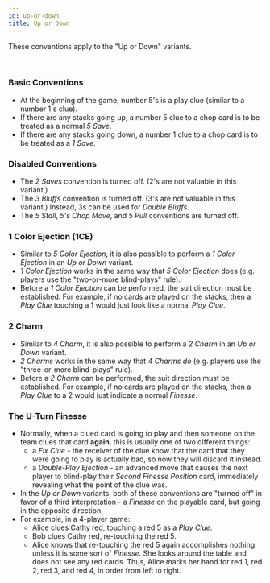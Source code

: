 ```yaml
---
id: up-or-down
title: Up or Down
---
```


These conventions apply to the "Up or Down" variants.

<br />

### Basic Conventions

- At the beginning of the game, number 5's is a play clue (similar to a number 1's clue).
- If there are any stacks going up, a number 5 clue to a chop card is to be treated as a normal _5 Save_.
- If there are any stacks going down, a number 1 clue to a chop card is to be treated as a _1 Save_.

### Disabled Conventions

- The _2 Saves_ convention is turned off. (2's are not valuable in this variant.)
- The _3 Bluffs_ convention is turned off. (3's are not valuable in this variant.) Instead, 3s can be used for _Double Bluffs_.
- The _5 Stall_, _5's Chop Move_, and _5 Pull_ conventions are turned off.

### 1 Color Ejection (1CE)

- Similar to _5 Color Ejection_, it is also possible to perform a _1 Color Ejection_ in an _Up or Down_ variant.
- _1 Color Ejection_ works in the same way that _5 Color Ejection_ does (e.g. players use the "two-or-more blind-plays" rule).
- Before a _1 Color Ejection_ can be performed, the suit direction must be established. For example, if no cards are played on the stacks, then a _Play Clue_ touching a 1 would just look like a normal _Play Clue_.

### 2 Charm

- Similar to _4 Charm_, it is also possible to perform a _2 Charm_ in an _Up or Down_ variant.
- _2 Charms_ works in the same way that _4 Charms do_ (e.g. players use the "three-or-more blind-plays" rule).
- Before a _2 Charm_ can be performed, the suit direction must be established. For example, if no cards are played on the stacks, then a _Play Clue_ to a 2 would just indicate a normal _Finesse_.

### The U-Turn Finesse

- Normally, when a clued card is going to play and then someone on the team clues that card **again**, this is usually one of two different things:
  - a _Fix Clue_ - the receiver of the clue know that the card that they were going to play is actually bad, so now they will discard it instead.
  - a _Double-Play Ejection_ - an advanced move that causes the next player to blind-play their _Second Finesse Position_ card, immediately revealing what the point of the clue was.
- In the _Up or Down_ variants, both of these conventions are "turned off" in favor of a third interpretation - a _Finesse_ on the playable card, but going in the opposite direction.
- For example, in a 4-player game:
  - Alice clues Cathy red, touching a red 5 as a _Play Clue_.
  - Bob clues Cathy red, re-touching the red 5.
  - Alice knows that re-touching the red 5 again accomplishes nothing unless it is some sort of _Finesse_. She looks around the table and does not see any red cards. Thus, Alice marks her hand for red 1, red 2, red 3, and red 4, in order from left to right.

